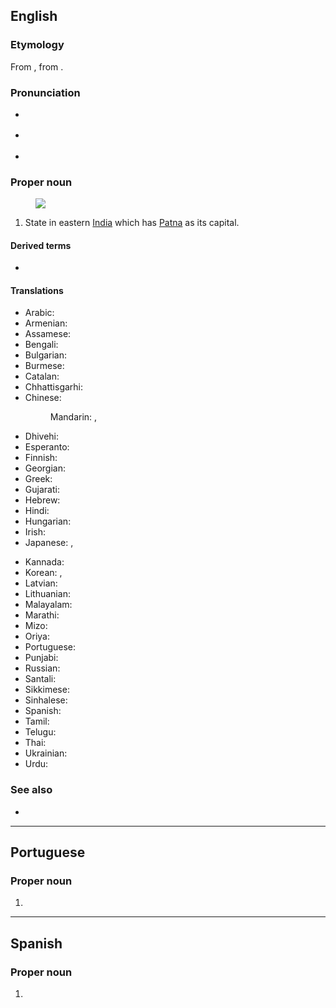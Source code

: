 {{also|bihar}}
==English==
{{wikipedia}}

===Etymology===
From {{der|en|hi|बिहार|tr=Bihār}}, from {{der|en|sa|विहार||temple; monastery}}.

===Pronunciation===
* {{a|GA}} {{IPA|/bɪˈhɑɹ/|lang=en}}
* {{a|RP}} {{IPA|/bɪˈhɑː/|lang=en}}
* {{a|India}} {{IPA|/bɪˈɦɑːɹ/|lang=en}}

===Proper noun===
{{en-proper noun}}
[[Image:Bihar in India (disputed hatched).svg|thumb|]]

# State in eastern [[India]] which has [[Patna]] as its capital.

====Derived terms====
* {{l|en|Bihari}}

====Translations====
{{trans-top|a state in eastern India}}
* Arabic: {{t|ar|بِيهَار|m}}
* Armenian: {{t|hy|Բիհար}}
* Assamese: {{t|as|বিহাৰ}}
* Bengali: {{t|bn|বিহার|tr=Bihar|sc=Beng}}
* Bulgarian: {{t-needed|bg}}
* Burmese: {{t|my|ဗီဟာ|sc=Mymr}}
* Catalan: {{t|ca|Bihar}}
* Chhattisgarhi: {{t-needed|hne}}
* Chinese:
*: Mandarin: {{t+|cmn|比哈爾邦|sc=Hani}}, {{t+|cmn|比哈尔邦|tr=Bǐhā'ěr-bāng|sc=Hani}}
* Dhivehi: {{t|dv|ބިހާރު|sc=Thaa}}
* Esperanto: {{t|eo|Biharo}}
* Finnish: {{t|fi|Bihar}}
* Georgian: {{t|ka|ბიჰარი|sc=Geor}}
* Greek: {{t+|el|Μπιχάρ|sc=Grek}}
* Gujarati: {{t|gu|બિહાર|sc=Gujr|tr=bihār}}
* Hebrew: {{t|he|ביהר}}
* Hindi: {{t+|hi|बिहार|tr=bihār}}
* Hungarian: {{t+|hu|Bihár}}
* Irish: {{t|ga|Biohár|m}}
* Japanese: {{t|ja|ビハール州|tr=Bihāru-shū}}, {{t|ja|ビハール|tr=Bihāru}}
{{trans-mid}}
* Kannada: {{t+|kn|ಬಿಹಾರ|sc=Knda}}
* Korean: {{t|ko|비하르 주|tr=Bihareu ju}}, {{t|ko|비하르|tr=Bihareu}}
* Latvian: {{t|lv|Bihāra}}
* Lithuanian: {{t|lt|Biharas}}
* Malayalam: {{t|ml|ബിഹാർ|sc=Mlym}}
* Marathi: {{t|mr|बिहार|sc=Deva|tr=bihār}}
* Mizo: {{t-needed|lus}}
* Oriya: {{t+|or|ବିହାର|sc=Orya}}
* Portuguese: {{t|pt|Bihar|m}}
* Punjabi: {{t|pa|ਬਿਹਾਰ|sc=Guru|tr=bihār}}
* Russian: {{t+|ru|Биха́р|m}}
* Santali: {{t-needed|sat}}
* Sikkimese: {{t-needed|sip}}
* Sinhalese: {{t-needed|si}}
* Spanish: {{t|es|Bihar}}
* Tamil: {{t|ta|பீகார்|sc=Taml}}
* Telugu: {{t+|te|బీహార్}}
* Thai: {{t|th|รัฐพิหาร|tr=rat-phi-han}}
* Ukrainian: {{t|uk|Біхар|sc=Cyrl}}
* Urdu: {{t+|ur|بہار|tr=bihār}}
{{trans-bottom}}

===See also===
* {{list:states of India/en}}

----

==Portuguese==

===Proper noun===
{{pt-proper noun|m}}

# {{place|pt|state|in eastern|c/India|t1=Bihar}}

----

==Spanish==
{{wikipedia|lang=es}}

===Proper noun===
{{es-proper noun}}

# {{l|en|Bihar}} {{gloss|a state in eastern India}}